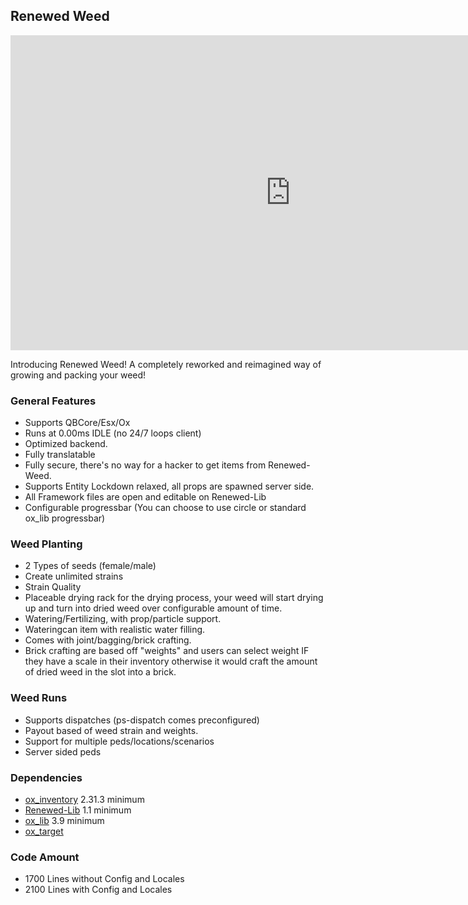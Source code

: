 ##  Renewed Weed

<iframe width="896" height="504" src="https://www.youtube.com/embed/neSjVkJ1RVU?si=v8fI_QPGt2tuRUS8" title="YouTube video player" frameborder="0" allow="accelerometer; autoplay; clipboard-write; encrypted-media; gyroscope; picture-in-picture; web-share" allowfullscreen></iframe>

Introducing Renewed Weed! A completely reworked and reimagined way of growing and packing your weed!

### General Features

- Supports QBCore/Esx/Ox
- Runs at 0.00ms IDLE (no 24/7 loops client)
- Optimized backend.
- Fully translatable
- Fully secure, there's no way for a hacker to get items from Renewed-Weed.
- Supports Entity Lockdown relaxed, all props are spawned server side.
- All Framework files are open and editable on Renewed-Lib
- Configurable progressbar (You can choose to use circle or standard ox_lib progressbar)

### Weed Planting

- 2 Types of seeds (female/male)
- Create unlimited strains
- Strain Quality
- Placeable drying rack for the drying process, your weed will start drying up and turn into dried weed over configurable amount of time.
- Watering/Fertilizing, with prop/particle support.
- Wateringcan item with realistic water filling.
- Comes with joint/bagging/brick crafting.
- Brick crafting are based off "weights" and users can select weight IF they have a scale in their inventory otherwise it would craft the amount of dried weed in the slot into a brick.

### Weed Runs

- Supports dispatches (ps-dispatch comes preconfigured)
- Payout based of weed strain and weights.
- Support for multiple peds/locations/scenarios
- Server sided peds

### Dependencies

- [ox_inventory](https://github.com/overextended/ox_inventory) 2.31.3 minimum
- [Renewed-Lib](https://github.com/Renewed-Scripts/Renewed-Lib) 1.1 minimum
- [ox_lib](https://github.com/overextended/ox_lib) 3.9 minimum
- [ox_target](https://github.com/overextended/ox_target) 

### Code Amount

- 1700 Lines without Config and Locales
- 2100 Lines with Config and Locales
